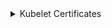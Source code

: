 
<details>
<summary>Kubelet Certificates</summary>

### Переменные окружения сертификатов

<CodeBlock language="bash">
{`
  mkdir -p $\{BASE_K8S_PATH\}/pki
  mkdir -p $\{BASE_K8S_PATH\}/openssl/csr
  mkdir -p $\{BASE_KUBELET_PATH\}/pki

`}
</CodeBlock>


### Инструкция создания сертификатов

:::note
Для удобства добавил блок расширения, что бы в перспективе отобразить инструкции сертификатов для `cfssl`
:::

<Tabs 
    defaultValue='openssl'
    values={[
        { label: "openssl", value: "openssl" },
    ]}>
    <TabItem value='openssl'>

      #### Конфигурация `openssl` kubelet-client

      ```bash
      cat <<EOF > ${KUBELET_CLIENT_CRT_CONF}
      [ req ]
      default_bits        = ${KUBELET_CLIENT_KEY_SIZE}
      prompt              = no
      default_md          = sha256
      distinguished_name  = dn

      [ dn ]
      CN = system:node:${FULL_HOST_NAME}
      O  = system:nodes

      [ v3_ext ]
      authorityKeyIdentifier=keyid,issuer:always
      basicConstraints=CA:FALSE
      keyUsage=keyEncipherment,dataEncipherment
      extendedKeyUsage=clientAuth
      EOF
      ```

      #### Конфигурация `openssl` kubelet-server

      ```bash
      cat <<EOF > ${KUBELET_SERVER_CRT_CONF}
      [ req ]
      default_bits        = ${KUBELET_SERVER_KEY_SIZE}
      prompt              = no
      default_md          = sha256
      distinguished_name  = dn
      req_extensions      = req_ext

      [ req_ext ]
      subjectAltName = @alt_names

      [ alt_names ]
      DNS.1 = localhost
      DNS.2 = ${HOST_NAME}
      DNS.3 = ${FULL_HOST_NAME}
      IP.1  = 127.0.0.1
      IP.2  = 0:0:0:0:0:0:0:1
      IP.3  = ${MACHINE_LOCAL_ADDRESS}

      [ dn ]
      CN = "system:node:${FULL_HOST_NAME}"
      O  = "system:nodes"

      [ v3_ext ]
      authorityKeyIdentifier=keyid,issuer:always
      basicConstraints=CA:FALSE
      keyUsage=keyEncipherment,dataEncipherment
      extendedKeyUsage=serverAuth
      subjectAltName=@alt_names
      EOF
      ```

      #### Генерация приватных ключей сертификатов

      ```bash
      openssl genrsa \
        -out "${KUBELET_CLIENT_KEY_PATH}" ${KUBELET_CLIENT_KEY_SIZE}
      openssl genrsa \
        -out "${KUBELET_SERVER_KEY_PATH}" ${KUBELET_SERVER_KEY_SIZE}
      ```

      #### Генерация CSR будущих сертификатов

      ```bash
      openssl req \
        -new \
        -key "${KUBELET_CLIENT_KEY_PATH}" \
        -out "${KUBELET_CLIENT_CSR_PATH}" \
        -config "${KUBELET_CLIENT_CRT_CONF}"

      openssl req \
        -new \
        -key "${KUBELET_SERVER_KEY_PATH}" \
        -out "${KUBELET_SERVER_CSR_PATH}" \
        -config "${KUBELET_SERVER_CRT_CONF}"
      ```

      #### Подпись CSR ключом удостоверяющего центра (CA)

      ```bash
      openssl x509 \
        -req \
        -days 365 \
        -sha256 \
        -outform PEM \
        -CA "${KUBERNETES_CA_CRT_PATH}" \
        -CAkey "${KUBERNETES_CA_KEY_PATH}" \
        -CAcreateserial \
        -in "${KUBELET_CLIENT_CSR_PATH}" \
        -out "${KUBELET_CLIENT_CRT_PATH}" \
        -extensions v3_ext \
        -extfile "${KUBELET_CLIENT_CRT_CONF}"

      openssl x509 \
        -req \
        -days 365 \
        -sha256 \
        -outform PEM \
        -CA "${KUBERNETES_CA_CRT_PATH}" \
        -CAkey "${KUBERNETES_CA_KEY_PATH}" \
        -CAcreateserial \
        -in "${KUBELET_SERVER_CSR_PATH}" \
        -out "${KUBELET_SERVER_CRT_PATH}" \
        -extensions v3_ext \
        -extfile "${KUBELET_SERVER_CRT_CONF}"

      ```

      ```bash
      cat "${KUBELET_CLIENT_CRT_PATH}" "${KUBELET_CLIENT_KEY_PATH}" >> "${KUBELET_CURRENT_CLIENT_CRT_PATH}"
      cat "${KUBELET_SERVER_CRT_PATH}" "${KUBELET_SERVER_KEY_PATH}" >> "${KUBELET_CURRENT_SERVER_CRT_PATH}"
      ```
    </TabItem>

</Tabs>



### Инструкция создания Kubeconfig
```bash

kubectl config set-cluster kubernetes \
  --certificate-authority="${KUBERNETES_CA_CRT_PATH}" \
  --embed-certs=true \
  --server=https://127.0.0.1:6443 \
  --kubeconfig=${BASE_K8S_PATH}/kubelet.conf

kubectl config set-credentials system:node:${FULL_HOST_NAME} \
  --client-certificate=${KUBELET_CLIENT_CRT_PATH} \
  --client-key=${KUBELET_CLIENT_KEY_PATH} \
  --embed-certs=true \
  --kubeconfig=${BASE_K8S_PATH}/kubelet.conf

kubectl config set-context default \
  --cluster=kubernetes \
  --user=system:node:${FULL_HOST_NAME} \
  --kubeconfig=${BASE_K8S_PATH}/kubelet.conf

kubectl config use-context default --kubeconfig=${BASE_K8S_PATH}/kubelet.conf
```

</details>
